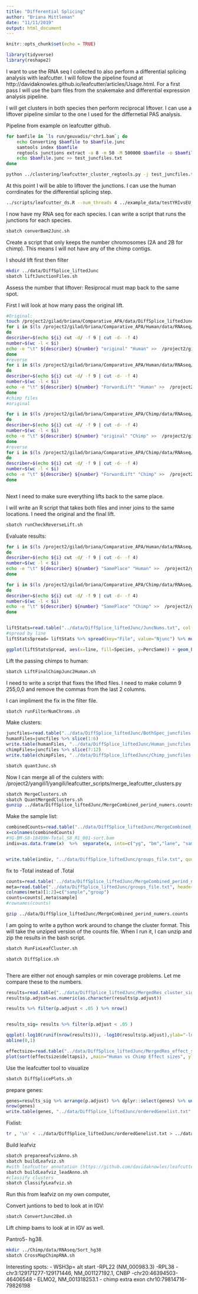 ```yaml
---
title: "Differential Splicing"
author: "Briana Mittleman"
date: "11/11/2019"
output: html_document
---
```


```r
knitr::opts_chunk$set(echo = TRUE)
```


```r
library(tidyverse)
library(reshape2)
```

I want to use the RNA seq I collected to also perform a differential splicing analysis with leafcutter. I will follow the pipeline found at http://davidaknowles.github.io/leafcutter/articles/Usage.html. For a first pass I will use the bam files from the snakemake and differential expression analysis pipeline.  

I will get clusters in both species then perform reciprocal liftover. I can use a liftover pipeline similar to the one I used for the differnetial PAS analysis. 


Pipeline from example on leafcutter github.

```bash


for bamfile in `ls run/geuvadis/*chr1.bam`; do
    echo Converting $bamfile to $bamfile.junc
    samtools index $bamfile
    regtools junctions extract -a 8 -m 50 -M 500000 $bamfile -o $bamfile.junc
    echo $bamfile.junc >> test_juncfiles.txt
done

python ../clustering/leafcutter_cluster_regtools.py -j test_juncfiles.txt -m 50 -o testYRIvsEU -l 500000
```

At this point I will be able to liftover the junctions. I can use the human corrdinates for the differential splicing step.  

```bash
../scripts/leafcutter_ds.R --num_threads 4 ../example_data/testYRIvsEU_perind_numers.counts.gz example_geuvadis/groups_file.txt

```

I now have my RNA seq for each species. I can write a script that runs the junctions for each species.  


```bash
sbatch converBam2Junc.sh
```


Create a script that only keeps the number chromosomes (2A and 2B for chimp). This means I will not have any of the chimp contigs.  


I should lift first then filter 

```bash

mkdir ../data/DiffSplice_liftedJunc
sbatch liftJunctionFiles.sh

```



Assess the number that liftover: Resiprocal must map back to the same spot.  

First I will look at how many pass the original lift.  

```bash
#Original:
touch /project2/gilad/briana/Comparative_APA/data/DiffSplice_liftedJunc/JuncNums.txt
for i in $(ls /project2/gilad/briana/Comparative_APA/Human/data/RNAseq/sort/*.bam.junc)
do
describer=$(echo ${i} cut -d/ -f 9 | cut -d- -f 4)
number=$(wc -l < $i)
echo -e "\t" ${describer} ${number} "original" "Human" >>  /project2/gilad/briana/Comparative_APA/data/DiffSplice_liftedJunc/JuncNums.txt
done
#reverse
for i in $(ls /project2/gilad/briana/Comparative_APA/Human/data/RNAseq/sort/*.bam.junc.2Chimp)
do
describer=$(echo ${i} cut -d/ -f 9 | cut -d- -f 4)
number=$(wc -l < $i)
echo -e "\t" ${describer} ${number} "ForwardLift" "Human" >>  /project2/gilad/briana/Comparative_APA/data/DiffSplice_liftedJunc/JuncNums.txt
done
#chimp files
#original

for i in $(ls /project2/gilad/briana/Comparative_APA/Chimp/data/RNAseq/sort/*.bam.junc)
do
describer=$(echo ${i} cut -d/ -f 9 | cut -d- -f 4)
number=$(wc -l < $i)
echo -e "\t" ${describer} ${number} "original" "Chimp" >>  /project2/gilad/briana/Comparative_APA/data/DiffSplice_liftedJunc/JuncNums.txt
done
#reverse
for i in $(ls /project2/gilad/briana/Comparative_APA/Chimp/data/RNAseq/sort/*.bam.junc.2Human)
do
describer=$(echo ${i} cut -d/ -f 9 | cut -d- -f 4)
number=$(wc -l < $i)
echo -e "\t" ${describer} ${number} "ForwardLift" "Chimp" >>  /project2/gilad/briana/Comparative_APA/data/DiffSplice_liftedJunc/JuncNums.txt
done



```

Next I need to make sure everything lifts back to the same place.  

I will write an R script that takes both files and inner joins to the same locations. I need the original and the final lift.  

```bash
sbatch runCheckReverseLift.sh
```

Evaluate results:

```bash

for i in $(ls /project2/gilad/briana/Comparative_APA/Human/data/RNAseq/sort/*.SamePlace)
do
describer=$(echo ${i} cut -d/ -f 9 | cut -d- -f 4)
number=$(wc -l < $i)
echo -e "\t" ${describer} ${number} "SamePlace" "Human" >>  /project2/gilad/briana/Comparative_APA/data/DiffSplice_liftedJunc/JuncNums.txt
done

for i in $(ls /project2/gilad/briana/Comparative_APA/Chimp/data/RNAseq/sort/*.SamePlace)
do
describer=$(echo ${i} cut -d/ -f 9 | cut -d- -f 4)
number=$(wc -l < $i)
echo -e "\t" ${describer} ${number} "SamePlace" "Chimp" >>  /project2/gilad/briana/Comparative_APA/data/DiffSplice_liftedJunc/JuncNums.txt
done



```



```r
liftStats=read.table("../data/DiffSplice_liftedJunc/JuncNums.txt", col.names = c("line", "Njunc","File", "Species"),stringsAsFactors = F)
#spread by line
liftStatsSpread= liftStats %>% spread(key="File", value="Njunc") %>% mutate(PercLift=ForwardLift/original, PercSame=SamePlace/original)

ggplot(liftStatsSpread, aes(x=line, fill=Species, y=PercSame)) + geom_bar(stat="identity")+geom_text(aes(label=round(PercSame,3)), vjust=1.6, color="black") + labs(title="Proportion of Junctions Passing reciprocal liftover")
```

Lift the passing chimps to human:  

```bash
sbatch LiftFinalChimpJunc2Human.sh
```


I need to write a script that fixes the lifted files. I need to make column 9 255,0,0 and remove the commas from the last 2 columns. 

I can impliment the fix in the filter file. 
```bash
sbatch runFilterNumChroms.sh
```


Make clusters: 

```r
juncfiles=read.table("../data/DiffSplice_liftedJunc/BothSpec_juncfiles.txt", header = F)
humanFiles=juncfiles %>% slice(1:6)
write.table(humanFiles, "../data/DiffSplice_liftedJunc/Human_juncfiles.txt", quote = F, col.names = F, row.names = F)
chimpFiles=juncfiles %>% slice(7:12)
write.table(chimpFiles, "../data/DiffSplice_liftedJunc/Chimp_juncfiles.txt", quote = F, col.names = F, row.names = F)
```

```bash
sbatch quantJunc.sh
```


Now I can merge all of the culsters with: /project2/yangili1/yangili/leafcutter_scripts/merge_leafcutter_clusters.py


```bash
sbatch MergeClusters.sh
sbatch QuantMergedClusters.sh
gunzip ../data/DiffSplice_liftedJunc/MergeCombined_perind_numers.counts.gz
```

Make the sample list:

```r
combinedCounts=read.table("../data/DiffSplice_liftedJunc/MergeCombined_perind_numers.counts", header=T)
x=colnames(combinedCounts)
#YG-BM-S8-18499H-Total_S8_R1_001-sort.bam
indiv=as.data.frame(x)  %>%  separate(x, into=c("yg", "bm","lane", "sample", "total",  "sort", "bam"), sep="[.]") %>% mutate(sample=paste(yg, "-", bm, "-", lane, "-", sample, "-", total, "-", sort, ".", bam, sep="")) %>% dplyr::select(sample) %>%  mutate(Species=ifelse(grepl("H",sample), "Human", "Chimp"))


write.table(indiv, "../data/DiffSplice_liftedJunc/groups_file.txt", quote = F, col.names = F, row.names = F, sep = "\t")
```

fix to -Total instead of .Total


 
```r
counts=read.table('../data/DiffSplice_liftedJunc/MergeCombined_perind_numers.counts', header=T, check.names = F)
meta=read.table("../data/DiffSplice_liftedJunc/groups_file.txt", header=F, stringsAsFactors = F)
colnames(meta)[1:2]=c("sample","group")
counts=counts[,meta$sample]
#rownames(counts)
```

```bash
gzip ../data/DiffSplice_liftedJunc/MergeCombined_perind_numers.counts
```

 
 I am going to write a python work around to change the cluster format. This will take the unziped version of the counts file. When I run it, I can unzip and zip the results in the bash script.  
 
 
```bash

sbatch RunFixLeafCluster.sh

sbatch DiffSplice.sh



```
 
 
There are either not enough samples or min coverage problems.  Let me compare these to the numbers.  
```r
results=read.table("../data/DiffSplice_liftedJunc/MergedRes_cluster_significance.txt",stringsAsFactors = F, header = T, sep="\t") %>% separate(cluster, into=c("chrom", "clus"),sep=":") %>% filter(status=="Success") 
results$p.adjust=as.numeric(as.character(results$p.adjust))

results %>% filter(p.adjust < .05 ) %>% nrow()


results_sig= results %>% filter(p.adjust < .05 )
```


```r
qqplot(-log10(runif(nrow(results))), -log10(results$p.adjust),ylab="-log10 Total Adjusted Leafcutter pvalue", xlab="-log 10 Uniform expectation", main="Human Chimp differential splicing")
abline(0,1)
```
```r
effectsize=read.table("../data/DiffSplice_liftedJunc/MergedRes_effect_sizes.txt", stringsAsFactors = F,header=T)
plot(sort(effectsize$deltapsi), ,main="Human vs Chimp Effect sizes", ylab="Delta PSI", xlab="Cluster Index")
```


Use the leafcutter tool to visualize  

```bash
sbatch DiffSplicePlots.sh 
```


prepare genes: 
```r
genes=results_sig %>% arrange(p.adjust) %>% dplyr::select(genes) %>% unique()
nrow(genes)
write.table(genes, "../data/DiffSplice_liftedJunc/orderedGenelist.txt", col.names = F, row.names = F, quote = F)

```
Fixlist: 

```bash
tr , '\n' < ../data/DiffSplice_liftedJunc/orderedGenelist.txt > ../data/DiffSplice_liftedJunc/orderedGeneListFixed.txt
```


Build leafviz  

```bash
sbatch prepareeafvizAnno.sh
sbatch buildLeafviz.sh
#with leafcutter annotation (https://github.com/davidaknowles/leafcutter/blob/master/leafviz/download_human_annotation_codes.sh)
sbatch buildLeafviz_leadAnno.sh
#classify clusters 
sbatch ClassifyLeafviz.sh
```

Run this from leafviz on my own computer,  

Convert juntions to bed to look at in IGV:

```bash
sbatch ConvertJunc2Bed.sh
```

Lift chimp bams to look at in IGV as well.

Pantro5- hg38.  

```bash
mkdir ../Chimp/data/RNAseq/Sort_hg38
sbatch CrossMapChimpRNA.sh 
```


Interesting spots:
- WSH3p= alt start
-RPL22 (NM_000983.3)
-RPL38
- chr3:129171277-129171446, NM_001127192.1, CNBP
-chr20:46394503-46406548 - ELMO2, NM_001318253.1
- chimp extra exon chr10:79814716-79826198
